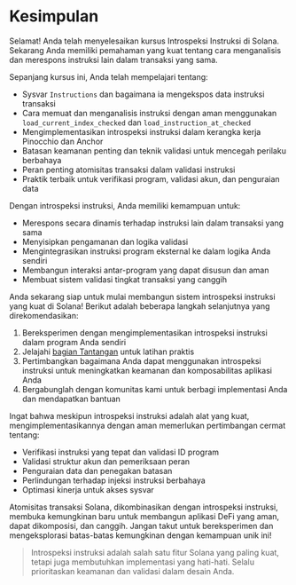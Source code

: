 
# Kesimpulan

Selamat! Anda telah menyelesaikan kursus Introspeksi Instruksi di Solana. Sekarang Anda memiliki pemahaman yang kuat tentang cara menganalisis dan merespons instruksi lain dalam transaksi yang sama.

<ArticleSection name="Yang telah Anda pelajari" id="what-you-learned" level="h2" />

Sepanjang kursus ini, Anda telah mempelajari tentang:
- Sysvar `Instructions` dan bagaimana ia mengekspos data instruksi transaksi
- Cara memuat dan menganalisis instruksi dengan aman menggunakan `load_current_index_checked` dan `load_instruction_at_checked`
- Mengimplementasikan introspeksi instruksi dalam kerangka kerja Pinocchio dan Anchor
- Batasan keamanan penting dan teknik validasi untuk mencegah perilaku berbahaya
- Peran penting atomisitas transaksi dalam validasi instruksi
- Praktik terbaik untuk verifikasi program, validasi akun, dan penguraian data

<ArticleSection name="Kemampuan Utama" id="key-capabilities" level="h2" />

Dengan introspeksi instruksi, Anda memiliki kemampuan untuk:
- Merespons secara dinamis terhadap instruksi lain dalam transaksi yang sama
- Menyisipkan pengamanan dan logika validasi
- Mengintegrasikan instruksi program eksternal ke dalam logika Anda sendiri
- Membangun interaksi antar-program yang dapat disusun dan aman
- Membuat sistem validasi tingkat transaksi yang canggih

<ArticleSection name="Langkah Selanjutnya" id="next-steps" level="h2" />

Anda sekarang siap untuk mulai membangun sistem introspeksi instruksi yang kuat di Solana! Berikut adalah beberapa langkah selanjutnya yang direkomendasikan:

1. Bereksperimen dengan mengimplementasikan introspeksi instruksi dalam program Anda sendiri
2. Jelajahi [bagian Tantangan](/id/challenges) untuk latihan praktis
3. Pertimbangkan bagaimana Anda dapat menggunakan introspeksi instruksi untuk meningkatkan keamanan dan komposabilitas aplikasi Anda
4. Bergabunglah dengan komunitas kami untuk berbagi implementasi Anda dan mendapatkan bantuan

Ingat bahwa meskipun introspeksi instruksi adalah alat yang kuat, mengimplementasikannya dengan aman memerlukan pertimbangan cermat tentang:
- Verifikasi instruksi yang tepat dan validasi ID program
- Validasi struktur akun dan pemeriksaan peran
- Penguraian data dan penegakan batasan
- Perlindungan terhadap injeksi instruksi berbahaya
- Optimasi kinerja untuk akses sysvar

Atomisitas transaksi Solana, dikombinasikan dengan introspeksi instruksi, membuka kemungkinan baru untuk membangun aplikasi DeFi yang aman, dapat dikomposisi, dan canggih. Jangan takut untuk bereksperimen dan mengeksplorasi batas-batas kemungkinan dengan kemampuan unik ini!

> Introspeksi instruksi adalah salah satu fitur Solana yang paling kuat, tetapi juga membutuhkan implementasi yang hati-hati. Selalu prioritaskan keamanan dan validasi dalam desain Anda.
